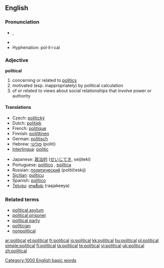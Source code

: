 ==English==

{{rank|etc.|broke|waiting|773|political|reading|German|seven}}

===Pronunciation===
* {{IPA|/pəˈlɪtɪkəl/}}, {{SAMPA|/p@"lItIk@l/}}
* {{audio|en-us-political.ogg|Audio (US)}}
* Hyphenation: pol·it·i·cal

===Adjective===
'''political'''

# concerning or related to [[politics]]
# motivated (esp. inappropriately) by political calculation
# of or related to views about social relationships that involve power or authority

====Translations====
{{top}}
* Czech: [[politický]]
* Dutch: [[politiek]]
* French: [[politique]]
* Finnish: [[poliittinen]]
* German: [[politisch]]
* Hebrew: [[פוליטי]] (politi)
* [[Interlingua]]: [[politic]]
{{mid}}
* Japanese: [[政治的]] ([[せいじてき]], seijitekí)
* Portuguese: [[político]] {{m}}, [[política]] {{f}}
* Russian: [[политический]] (politíčeskij)
* [[Sicilian]]: [[pulìticu]]
* Spanish: [[político]] {{m}}
* [[Telugu]]: [[రాజకీయ]] (raajakeeya)
{{bottom}}

===Related terms===
* [[political asylum]]
* [[political prisoner]]
* [[political party]]
* [[politician]]
* [[nonpolitical]]

[[Category:1000 English basic words]]

[[ar:political]]
[[et:political]]
[[fr:political]]
[[io:political]]
[[kk:political]]
[[hu:political]]
[[pl:political]]
[[simple:political]]
[[fi:political]]
[[ta:political]]
[[te:political]]
[[vi:political]]
[[uk:political]]
[[zh:political]]